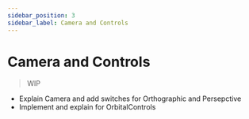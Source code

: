 ```yaml
---
sidebar_position: 3
sidebar_label: Camera and Controls
---
```


# Camera and Controls

> WIP

- Explain Camera and add switches for Orthographic and Persepctive
- Implement and explain for OrbitalControls
